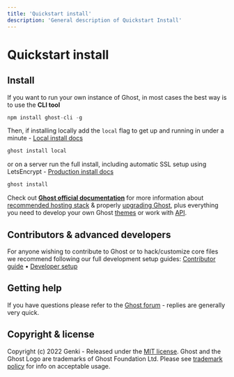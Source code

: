 ```yaml
---
title: 'Quickstart install'
description: 'General description of Quickstart Install'
---
```


# Quickstart install

## Install

If you want to run your own instance of Ghost, in most cases the best way is to use the **CLI tool**

```js filename="install ghost-cli"
npm install ghost-cli -g
```

Then, if installing locally add the `local` flag to get up and running in under a minute - [Local install docs](https://ghost.org/docs/install/local/)

```js filename="install ghost local"
ghost install local
```

or on a server run the full install, including automatic SSL setup using LetsEncrypt - [Production install docs](https://ghost.org/docs/install/ubuntu/)

```js filename="install ghost"
ghost install
```

Check out **[Ghost official documentation](https://ghost.org/docs/)** for more information about [recommended hosting stack](https://ghost.org/docs/hosting/) & properly [upgrading Ghost](https://ghost.org/docs/update/), plus everything you need to develop your own Ghost [themes](https://ghost.org/docs/themes/) or work with [API](https://ghost.org/docs/content-api/).

## Contributors & advanced developers

For anyone wishing to contribute to Ghost or to hack/customize core files we recommend following our full development setup guides: [Contributor guide](https://ghost.org/docs/contributing/) • [Developer setup](https://ghost.org/docs/install/source/)

## Getting help

If you have questions please refer to the [Ghost forum](https://forum.ghost.org/) - replies are generally very quick.

## Copyright & license

Copyright (c) 2022 Genki - Released under the [MIT license](https://github.com/genkimedia/ghost/blob/main/LICENSE). Ghost and the Ghost Logo are trademarks of Ghost Foundation Ltd. Please see [trademark policy](https://ghost.org/trademark/) for info on acceptable usage.
